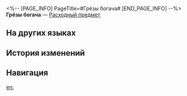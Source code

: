 <%-- [PAGE_INFO]
PageTitle=#Грёзы богача#
[END_PAGE_INFO] --%>
{{Предмет Инфобокс
|id          = 408904
|Изображение = Предмет Грёзы богача.png
|Тип         = Расходный предмет
|Инвентарь   = Расходные предметы
|Редкость    = 5
|Эффект      = 
|Описание    = Устройство для поиска сокровищ, которое можно использовать неограниченное количество раз. После использования оно показывает местонахождение 1 обычного сундука на Пенаконии.
|Источник1   = [[Статуя Часика]]
}}
{{Описание|Разорившийся богатей-мечтатель спрятал фрагменты своего мира грёз в этом артефакте. Его золотые губы время от времени испускают задумчивые вздохи и дают загадочные указания. Как ни странно, хотя это просто кубики, хранящие в себе грёзы, некоторые утверждают, что они помогли найти сокровища.<br /><br />''«Хе-хе... Веди меня туда... Туда, где спрятаны сокровища, за которыми я гнался всю жизнь, чтобы потом потерять...»''}}
'''Грёзы богача''' — [[Расходный предмет]].

==На других языках==
{{На других языках
|en   = Wealth Keeper's Dream
|zhs  = 富翁留梦
|zht  = 富翁留夢
|ja   = 富豪の夢
|ko   = 부호가 남긴 꿈
|es   = Magnate conservador de sueños
|fr   = Rêve d'un magnat
|ru   = Грёзы богача
|th   = ความฝันของเศรษฐี
|vi   = Giấc Mơ Phú Ông
|de   = Träume eines reichen Mannes
|id   = Wealth Keeper's Dream
|pt   = Sonho do Acumulador de Riqueza
}}

==История изменений==
{{История изменений|3.5}}

==Навигация==
{{Расходные предметы Навбокс}}

[[en:]]